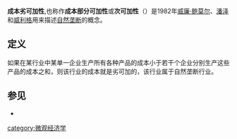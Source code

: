 '''成本劣可加性''',也称作'''成本部分可加性'''或'''次可加性'''（{{lang-en|Subadditivity}}）是1982年[[威廉·鲍莫尔|威廉·鲍莫尔]]、[[潘泽|潘泽]]和[[威利格|威利格]]用来描述[[自然垄断|自然垄断]]的概念。

==定义==
如果在某行业中某单一企业生产所有各种产品的成本小于若干个企业分别生产这些产品的成本之和，则该行业的成本就是劣可加的，该行业属于自然垄断行业。

==参见==
*{{le|范围经济|Economies of scope}}


[[category:微观经济学|category:微观经济学]]